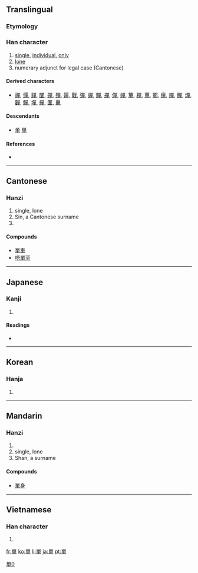 {{also|单|単}}
==Translingual==
{{ja-forms|[[単]]|[[单]]|單}}

===Etymology===
{{Han compound|吅|𠦆|ls=ic}}

===Han character===
{{Han char|rn=30|rad=口|as=09|sn=12|four=6650<sub>6</sub>|canj=口口田十 (RRWJ)}}

# [[single]], [[individual]], [[only]]
# [[lone]]
# numerary adjunct for legal case (Cantonese)

====Derived characters====
{{rfc-header|Derived characters|lang=mul}}
* [[禪]], [[憚]], [[貚]], [[闡]], [[撣]], [[殫]], [[嬋]], [[戰]], [[彈]], [[蟬]], [[驒]], [[襌]], [[僤]], [[幝]], [[簞]], [[樿]], [[蕇]], [[鄲]], [[癉]], [[嘽]], [[觶]], [[燀]], [[奲]], [[鱓]], [[墠]], [[繟]], [[匰]], [[鼉]]

====Descendants====
* [[单]] [[単]]

====References====
* {{Han ref|kx=0200.250|dkj=03993|dj=0422.090|hdz=10654.060|uh=55AE|ud=21934|bh=B3E6|bd=46054}}

----

==Cantonese==

===Hanzi===
{{yue-hanzi|jyut=|y=daan1, sin3|sim=单}}

# single, lone
# Sin, a Cantonese surname
# {{defn|Cantonese|sort=口09}}

====Compounds====
* [[單車]]
* [[唔單至]]

----

==Japanese==

===Kanji===
{{ja-kanji|grade=|rs=口09}}

# {{defn|Japanese}}

====Readings====
* {{ja-readings|on=[[たん]] (tan)|kun=[[ひとえ]] (hitoe)}}

----

==Korean==

===Hanja===
{{ko-hanja|hangeul=[[단]], [[선]]|rv=dan, seon|mr=tan, sŏn}}

# {{defn|Korean|sort=口09}}

----

==Mandarin==

===Hanzi===
{{cmn-hanzi|sim=单|pin=[[dān]] ([[dan1]]), [[shàn]] ([[shan4]]) |wg=tan<sup>1</sup>}}

# {{defn|Mandarin|sort=口09}}
# single, lone
# Shan, a surname

====Compounds====
* [[單身]]

[[Category:CJKV characters simplified differently in Japan and China|單0]]

----

==Vietnamese==

===Han character===
{{vi-hantu|[[đan]], [[đơn]], [[thiền]], [[truyên]]|rs=口09}}

# {{defn|Vietnamese|sort=口09}}

[[fr:單]]
[[ko:單]]
[[li:單]]
[[ja:單]]
[[pt:單]]